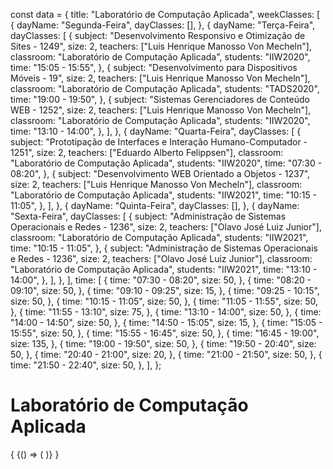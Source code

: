 const data = {
  title: "Laboratório de Computação Aplicada",
  weekClasses: [
    {
      dayName: "Segunda-Feira",
      dayClasses: [],
    },
    {
      dayName: "Terça-Feira",
      dayClasses: [
        {
          subject: "Desenvolvimento Responsivo e Otimização de Sites - 1249",
          size: 2,
          teachers: ["Luis Henrique Manosso Von Mecheln"],
          classroom: "Laboratório de Computação Aplicada",
          students: "IIW2020",
          time: "15:05 - 15:55",
        },
        {
          subject: "Desenvolvimento para Dispositivos Móveis - 19",
          size: 2,
          teachers: ["Luis Henrique Manosso Von Mecheln"],
          classroom: "Laboratório de Computação Aplicada",
          students: "TADS2020",
          time: "19:00 - 19:50",
        },
        {
          subject: "Sistemas Gerenciadores de Conteúdo WEB - 1252",
          size: 2,
          teachers: ["Luis Henrique Manosso Von Mecheln"],
          classroom: "Laboratório de Computação Aplicada",
          students: "IIW2020",
          time: "13:10 - 14:00",
        },
      ],
    },
    {
      dayName: "Quarta-Feira",
      dayClasses: [
        {
          subject:
            "Prototipação de Interfaces e Interação Humano-Computador - 1251",
          size: 2,
          teachers: ["Eduardo Alberto Felippsen"],
          classroom: "Laboratório de Computação Aplicada",
          students: "IIW2020",
          time: "07:30 - 08:20",
        },
        {
          subject: "Desenvolvimento WEB Orientado a Objetos - 1237",
          size: 2,
          teachers: ["Luis Henrique Manosso Von Mecheln"],
          classroom: "Laboratório de Computação Aplicada",
          students: "IIW2021",
          time: "10:15 - 11:05",
        },
      ],
    },
    {
      dayName: "Quinta-Feira",
      dayClasses: [],
    },
    {
      dayName: "Sexta-Feira",
      dayClasses: [
        {
          subject: "Administração de Sistemas Operacionais e Redes - 1236",
          size: 2,
          teachers: ["Olavo José Luiz Junior"],
          classroom: "Laboratório de Computação Aplicada",
          students: "IIW2021",
          time: "10:15 - 11:05",
        },
        {
          subject: "Administração de Sistemas Operacionais e Redes - 1236",
          size: 2,
          teachers: ["Olavo José Luiz Junior"],
          classroom: "Laboratório de Computação Aplicada",
          students: "IIW2021",
          time: "13:10 - 14:00",
        },
      ],
    },
  ],
  time: [
    {
      time: "07:30 - 08:20",
      size: 50,
    },
    {
      time: "08:20 - 09:10",
      size: 50,
    },
    {
      time: "09:10 - 09:25",
      size: 15,
    },
    {
      time: "09:25 - 10:15",
      size: 50,
    },
    {
      time: "10:15 - 11:05",
      size: 50,
    },
    {
      time: "11:05 - 11:55",
      size: 50,
    },
    {
      time: "11:55 - 13:10",
      size: 75,
    },
    {
      time: "13:10 - 14:00",
      size: 50,
    },
    {
      time: "14:00 - 14:50",
      size: 50,
    },
    {
      time: "14:50 - 15:05",
      size: 15,
    },
    {
      time: "15:05 - 15:55",
      size: 50,
    },
    {
      time: "15:55 - 16:45",
      size: 50,
    },
    {
      time: "16:45 - 19:00",
      size: 135,
    },
    {
      time: "19:00 - 19:50",
      size: 50,
    },
    {
      time: "19:50 - 20:40",
      size: 50,
    },
    {
      time: "20:40 - 21:00",
      size: 20,
    },
    {
      time: "21:00 - 21:50",
      size: 50,
    },
    {
      time: "21:50 - 22:40",
      size: 50,
    },
  ],
};

# Laboratório de Computação Aplicada

<div>
  {
    <BrowserOnly>
      {() => (
        <Grid
          title={data.title}
          weekClasses={data.weekClasses}
          time={data.time}
        />
      )}
    </BrowserOnly>
  }
</div>
